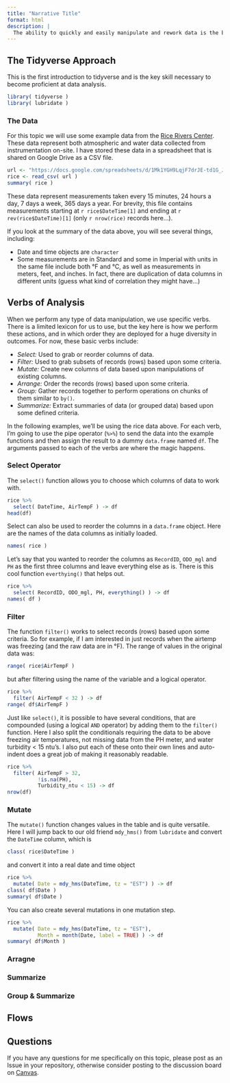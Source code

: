```yaml
---
title: "Narrative Title"
format: html
description: |
  The ability to quickly and easily manipulate and rework data is the base foundation for all the work you will be doing in `R`.  There is no more fundamental (and important) skill required than being able to quickly and easily take raw data and reconfigure it properly for inclusion into an analysis, summary, graphic, or table.  Using features of the `tidyverse` library are key.
---
```


## The Tidyverse Approach

This is the first introduction to tidyverse and is the key skill necessary to become proficient at data analysis.  



```r
library( tidyverse )
library( lubridate )
```



### The Data

For this topic we will use some example data from the [Rice Rivers Center](https://ricerivers.vcu.edu).  These data represent both atmospheric and water data collected from instrumentation on-site.  I have stored these data in a spreadsheet that is shared on Google Drive as a CSV file.  

```r
url <- "https://docs.google.com/spreadsheets/d/1Mk1YGH9LqjF7drJE-td1G_JkdADOU0eMlrP01WFBT8s/pub?gid=0&single=true&output=csv"
rice <- read_csv( url )
summary( rice )
```

These data represent measurements taken every 15 minutes, 24 hours a day, 7 days a week, 365 days a year.  For brevity, this file contains measurements starting at `r rice$DateTime[1]` and ending at `r rev(rice$DateTime)[1]` (only `r nrow(rice)` records here...).

If you look at the summary of the data above, you will see several things, including:

- Date and time objects are `character`
- Some measurements are in Standard and some in Imperial with units in the same file include both °F and °C, as well as measurements in meters, feet, and inches.  In fact, there are duplication of data columns in different units (guess what kind of correlation they might have...)


## Verbs of Analysis

When we perform any type of data manipulation, we use specific verbs.  There is a limited lexicon for us to use, but the key here is how we perform these actions, and in which order they are deployed for a huge diversity in outcomes.  For now, these basic verbs include:

- *Select:* Used to grab or reorder columns of data.
- *Filter:* Used to grab subsets of records (rows) based upon some criteria.
- *Mutate:* Create new columns of data based upon manipulations of existing columns.
- *Arrange:* Order the records (rows) based upon some criteria. 
- *Group:* Gather records together to perform operations on chunks of them similar to `by()`.
- *Summarize:* Extract summaries of data (or grouped data) based upon some defined criteria.

In the following examples, we'll be using the rice data above.  For each verb, I'm going to use the pipe operator (`%>%`) to send the data into the example functions and then assign the result to a dummy `data.frame` named `df`.  The arguments passed to each of the verbs are where the magic happens.

### Select Operator

The `select()` function allows you to choose which columns of data to work with.


```r
rice %>%
  select( DateTime, AirTempF ) -> df 
head(df)
```



Select can also be used to reorder the columns in a `data.frame` object.  Here are the names of the data columns as initially loaded.

```r
names( rice )
```

Let's say that you wanted to reorder the columns as `RecordID`, `ODO_mgl` and `PH` as the first three columns and leave everything else as is.  There is this cool function `everthying()` that helps out. 


```r
rice %>%
  select( RecordID, ODO_mgl, PH, everything() ) -> df
names( df )
```



### Filter

The function `filter()` works to select records (rows) based upon some criteria.  So for example, if I am interested in just records when the airtemp was freezing (and the raw data are in °F).  The range of values in the original data was:

```r
range( rice$AirTempF )
```

but after filtering using the name of the variable and a logical operator.

```r
rice %>%
  filter( AirTempF < 32 ) -> df
range( df$AirTempF )
```

Just like `select()`, it is possible to have several conditions, that are compounded (using a logical `AND` operator) by adding them to the `filter()` function.  Here I also split the conditionals requiring the data to be above freezing air temperatures, not missing data from the PH meter, and water turbidity < 15 ntu's.  I also put each of these onto their own lines and auto-indent does a great job of making it reasonably readable.

```r
rice %>%
  filter( AirTempF > 32, 
          !is.na(PH), 
          Turbidity_ntu < 15) -> df
nrow(df)
```




### Mutate

The `mutate()` function changes values in the table and is quite versatile.  Here I will jump back to our old friend `mdy_hms()` from `lubridate` and convert the `DateTime` column, which is 

```r
class( rice$DateTime )
```

and convert it into a real date and time object 

```r
rice %>%
  mutate( Date = mdy_hms(DateTime, tz = "EST") ) -> df
class( df$Date )
summary( df$Date )
```

You can also create several mutations in one mutation step.

```r
rice %>%
  mutate( Date = mdy_hms(DateTime, tz = "EST"), 
          Month = month(Date, label = TRUE) ) -> df
summary( df$Month )
```



### Arragne

### Summarize


### Group & Summarize


## Flows




## Questions

If you have any questions for me specifically on this topic, please post as an Issue in your repository, otherwise consider posting to the discussion board on [Canvas](https://canvas.vcu.edu).
